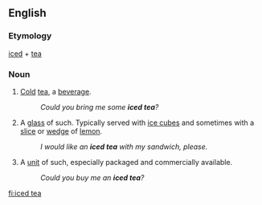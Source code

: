 ==English==
===Etymology===
[[iced]] + [[tea]]
===Noun===
{{en-noun|s}}
#{{uncountable}} [[cold|Cold]] [[tea]], a [[beverage]].
#:''Could you bring me some '''iced tea'''?''
#{{countable}} A [[glass]] of such. Typically served with [[ice cube]]s and sometimes with a [[slice]] or [[wedge]] of [[lemon]].
#:''I would like an '''iced tea''' with my sandwich, please.''
#A [[unit]] of such, especially packaged and commercially available.
#:''Could you buy me an '''iced tea'''?''

[[fi:iced tea]]